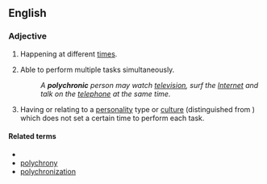==English==

===Adjective===
{{en-adj}}

# Happening at different [[time]]s.
# {{lb|en|of a person}} Able to perform multiple tasks simultaneously.
#: ''A '''polychronic''' person may watch [[television]], surf the [[Internet]] and talk on the [[telephone]] at the same time.''
# Having or relating to a [[personality]] type or [[culture]] (distinguished from {{m|en|monochronic}}) which does not set a certain time to perform each task.

====Related terms====
* {{l|en|polychronicity}}
* [[polychrony]]
* [[polychronization]]
